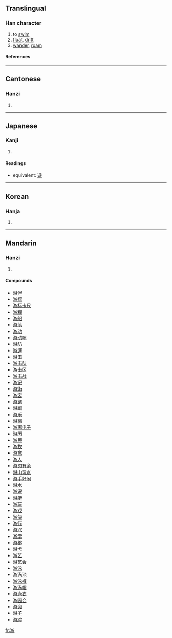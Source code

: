 {{see|遊|逰}}

==Translingual==
===Han character===
{{Han char|rn=85|rad=水|as=09|sn=12|four=3814<sub>7</sub>|canj=水卜尸木 (EYSD)}}
# to [[swim]]
# [[float]], [[drift]]
# [[wander]], [[roam]]
====References====
{{Han ref|kx=0635.140|dkj=17792|dj=1042.100|hdz=31684.080|uh=6E38|ud=28216|bh=B4E5|bd=46309}}

----
==Cantonese==
===Hanzi===
{{yue-hanzi|jyut=|y=yau4}}
# {{defn|Cantonese}}

----
==Japanese==
===Kanji===
{{ja-kanji|grade=|rs=水09}}
# {{defn|Japanese}} 
====Readings====
{{ja-readings|on=[[ゆう]] (yū), [[りゅう]] (ryū)|kun=[[およぐ]] (oyogu), [[あそぶ]] (asobu), [[あそび]] (asobi)}}
*equivalent: [[遊]]

----
==Korean==
===Hanja===
{{ko-hanja|hangeul=유|eumhun=|rv=yu|mr=yu|y=yu}}
# {{defn|Korean}}

----
==Mandarin==
===Hanzi===
{{cmn-hanzi|pin=[[yóu]] ([[you2]])|wg=yu<sup>2</sup>}}
# {{defn|Mandarin}}

====Compounds====
*[[游伴]]
*[[游标]]
*[[游标卡尺]]
*[[游程]]
*[[游船]]
*[[游荡]]
*[[游动]]
*[[游动哨]]
*[[游舫]]
*[[游逛]]
*[[游击]]
*[[游击队]]
*[[游击区]]
*[[游击战]]
*[[游记]]
*[[游街]]
*[[游客]]
*[[游览]]
*[[游廊]]
*[[游乐]]
*[[游离]]
*[[游离电子]]
*[[游历]]
*[[游民]]
*[[游牧]]
*[[游禽]]
*[[游人]]
*[[游刃有余]]
*[[游山玩水]]
*[[游手好闲]]
*[[游水]]
*[[游说]]
*[[游艇]]
*[[游玩]]
*[[游戏]]
*[[游侠]]
*[[游行]]
*[[游兴]]
*[[游学]]
*[[游移]]
*[[游弋]]
*[[游艺]]
*[[游艺会]]
*[[游泳]]
*[[游泳池]]
*[[游泳裤]]
*[[游泳帽]]
*[[游泳衣]]
*[[游园会]]
*[[游资]]
*[[游子]]
*[[游踪]]

[[fr:游]]